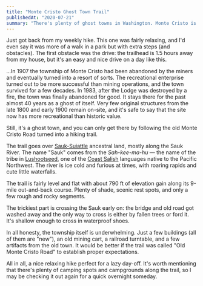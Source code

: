 ```yaml
---
title: "Monte Cristo Ghost Town Trail"
publishedAt: "2020-07-21"
summary: "There's plenty of ghost towns in Washington. Monte Cristo is one of them. But to get there, you have to hike 🤷‍♂️"
---
```


Just got back from my weekly hike. This one was fairly relaxing, and I'd even say it was more of a walk in a park but with extra steps (and obstacles). The first obstacle was the drive: the trailhead is 1.5 hours away from my house, but it's an easy and nice drive on a day like this.

...In 1907 the township of Monte Cristo had been abandoned by the miners and eventually turned into a resort of sorts. The recreational enterprise turned out to be more successful than mining operations, and the town survived for a few decades. In 1983, after the Lodge was destroyed by a fire, the town was finally abandoned for good. It stays there for the past almost 40 years as a ghost of itself. Very few original structures from the late 1800 and early 1900 remain on-site, and it's safe to say that the site now has more recreational than historic value.

Still, it's a ghost town, and you can only get there by following the old Monte Cristo Road turned into a hiking trail.

The trail goes over [Sauk-Suiattle](https://en.wikipedia.org/wiki/Sauk-Suiattle_Indian_Tribe_of_Washington) ancestral land, mostly along the Sauk River. The name "Sauk" comes from the _Sah-kee-ma-hu_ — the name of the tribe in [Lushootseed](https://en.wikipedia.org/wiki/Lushootseed), one of the [Coast Salish](https://en.wikipedia.org/wiki/Coast_Salish_languages) languages native to the Pacific Northwest. The river is ice cold and furious at times, with roaring rapids and cute little waterfalls.

The trail is fairly level and flat with about 790 ft of elevation gain along its 9-mile out-and-back course. Plenty of shade, scenic rest spots, and only a few rough and rocky segments.

The trickiest part is crossing the Sauk early on: the bridge and old road got washed away and the only way to cross is either by fallen trees or ford it. It's shallow enough to cross in waterproof shoes.

In all honesty, the township itself is underwhelming. Just a few buildings (all of them are "new"), an old mining cart, a railroad turntable, and a few artifacts from the old town. It would be better if the trail was called "Old Monte Cristo Road" to establish proper expectations.

<ImageWithAlt alt="Trail" path="monte-cristo-ghost-town-trail/ccff93a6b8d4801033f33bb7e02bec919d05c950-1600x2134.jpg" width="1600" height="2134" />

<ImageWithAlt alt="Silvertip Peak (?) says peek-a-boo" path="monte-cristo-ghost-town-trail/017bd6980f3669985da79348192f5667d01b4c46-1600x2134.jpg" width="1600" height="2134" />

<ImageWithAlt alt="Glacier Creek" path="monte-cristo-ghost-town-trail/ca3b8ac0e9c3d2ec4a203b750bd8d53ef4d51776-2000x1500.jpg" width="2000" height="1500" />

<ImageWithAlt alt="Trail" path="monte-cristo-ghost-town-trail/a4742e5bb0c0ab4b6e9a5bf79442337b00df2199-1600x1200.jpg" width="1600" height="1200" />

<ImageWithAlt alt="Monte Cristo" path="monte-cristo-ghost-town-trail/0264985420173b56dc090380f960a23abc4a4129-2000x1500.jpg" width="2000" height="1500" />

<ImageWithAlt alt="Town" path="monte-cristo-ghost-town-trail/72721b76c625f9cd4bece20a1ef0854ed8b4bb72-2000x1500.jpg" width="2000" height="1500" />

<ImageWithAlt alt="Remains of Monte Cristo" path="monte-cristo-ghost-town-trail/fe2492c14424ce640749d9a0fea0a99624e79fcd-2000x1500.jpg" width="2000" height="1500" />

<ImageWithAlt alt="Seventysix Creek" path="monte-cristo-ghost-town-trail/8d0e359a58dc207da9236ad0a4c68ee235e5de8f-1600x2134.jpg" width="1600" height="2134" />

<ImageWithAlt alt="Obligatory lunch by the Seventysix Creek" path="monte-cristo-ghost-town-trail/1dfc04fe4800b9d85cb9c688320849061d119e55-2000x1500.jpg" width="2000" height="1500" />

<ImageWithAlt alt="Seventysix Creek" path="monte-cristo-ghost-town-trail/9e4d299d47758c57a9a9060ca736838e28ee8dcd-1600x2134.jpg" width="1600" height="2134" />

<ImageWithAlt alt="This is Perry the chipmunk. They were keeping me company over lunch." path="monte-cristo-ghost-town-trail/7d26a084d88e3168fe2b6f3b6f6bad3f4e5bae4f-1600x1200.jpg" width="1600" height="1200" />

<ImageWithAlt alt="Find Perry" path="monte-cristo-ghost-town-trail/e1646db3d51a9104b5f9870f1cb1716ab488c86b-2000x1500.jpg" width="2000" height="1500" />

<ImageWithAlt alt="Not much left of old Monte Cristo" path="monte-cristo-ghost-town-trail/ba46b54c40ef6bbb6322361dec3cdef11786d360-1600x1200.jpg" width="1600" height="1200" />

All in all, a nice relaxing hike perfect for a lazy day-off. It's worth mentioning that there's plenty of camping spots and campgrounds along the trail, so I may be checking it out again for a quick overnight someday.
